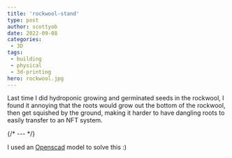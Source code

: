 ```yaml
---
title: 'rockwool-stand'
type: post
author: scottyob
date: 2022-09-08
categories:
 - 3D
tags:
 - building
 - physical
 - 3d-printing
hero: rockwool.jpg
---
```



Last time I did hydroponic growing and germinated seeds in the rockwool, I found it annoying that the roots would grow out the bottom of the rockwool, then get squished by the ground, making it harder to have dangling roots to easily transfer to an NFT system.

{/* --- */}

I used an [Openscad](https://openscad.org/) model to solve this :)

<Gist gistId="scottyob/3a38131d9a39113c618c51b5e8367c4d" />
